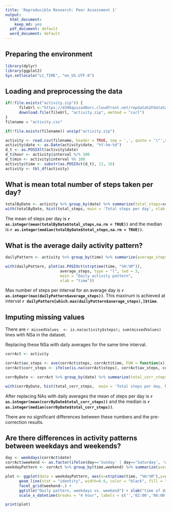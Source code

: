 ```yaml
---
title: 'Reproducible Research: Peer Assessment 1'
output:
  html_document:
    keep_md: yes
  pdf_document: default
  word_document: default
---
```


## Preparing the environment

```r
library(dplyr)
library(ggplot2)
Sys.setlocale("LC_TIME", "en_US.UTF-8")
```

## Loading and preprocessing the data

```r
if(!file.exists("activity.zip")) {
      fileUrl <-"https://d396qusza40orc.cloudfront.net/repdata%2Fdata%2Factivity.zip"
      download.file(fileUrl, "activity.zip", method = "curl")
} 
filename = "activity.csv"

if(!file.exists(filename)) unzip("activity.zip")

activity <- read.csv(filename, header = TRUE, sep = ',', quote = '\"',stringsAsFactors = FALSE)
activity$date <- as.Date(activity$date, "%Y-%m-%d")
d_t <- as.POSIXlt(activity$date)
d_t$hour <- activity$interval %/% 100
d_t$min <- activity$interval %% 100
activity$time <- substr(as.POSIXct(d_t), 12, 16)
activity <- tbl_df(activity)
```

## What is mean total number of steps taken per day?

```r
totalByDate <- activity %>% group_by(date) %>% summarize(total_steps=sum(steps))
with(totalByDate, hist(total_steps, main = 'Total steps per day', xlab = 'steps'))
```

The mean of steps per day is **`r as.integer(mean(totalByDate$total_steps,na.rm = TRUE)) `**
and the median is **`r as.integer(median(totalByDate$total_steps,na.rm = TRUE)) `**.

## What is the average daily activity pattern?

```r
dailyPattern <- activity %>% group_by(time) %>% summarize(average_steps=mean(steps,na.rm = TRUE))

with(dailyPattern, plot(as.POSIXct(strptime(time, "%H:%M")),
                        average_steps, type = "l", lwd = 3,
                        main = "Daily activity pattern",
                        xlab = "time"))
```

Max number of steps per interval for an average day is 
**`r as.integer(max(dailyPattern$average_steps))`**.
This maxinum is achieved at interval **`r dailyPattern[which.max(dailyPattern$average_steps),]$time`**.


## Imputing missing values

There are `r missedValues  <- is.na(activity$steps); sum(missedValues) ` lines with NSa in the dataset.

Replacing these NSa with daily averages for the same time interval. 

```r
corrAct <- activity

corrAct$av_steps <- ave(corrAct$steps, corrAct$time, FUN = function(x) mean(x, na.rm = TRUE))
corrAct$corr_steps <- ifelse(is.na(corrAct$steps), corrAct$av_steps, corrAct$steps) 

corrByDate <- corrAct %>% group_by(date) %>% summarize(total_corr_steps=sum(corr_steps))

with(corrByDate, hist(total_corr_steps,  main = 'Total steps per day, NAs replaced', xlab = 'steps'))
```


After replacing NAs with daily averages the mean of steps per day is **`r as.integer(mean(corrByDate$total_corr_steps)) `** and the median is **`r as.integer(median(corrByDate$total_corr_steps)) `**.

There are no significant differences between these numbers and the pre-correction results.

## Are there differences in activity patterns between weekdays and weekends?

```r
day <- weekdays(corrAct$date)
corrAct$weekend <- as.factor(ifelse(day=='Sunday' | day=='Saturday', 'weekend', 'weekday'))
weekdayPattern <- corrAct %>% group_by(time,weekend) %>% summarize(average_steps=mean(steps,na.rm = TRUE))

plot <- ggplot(data = weekdayPattern, aes(x=strptime(time, "%H:%M"),y=average_steps)) +
      geom_line(stat = "identity", width=0.6, color = "black", fill = "brown") +
      facet_grid(weekend~.) +
      ggtitle("Daily pattern, weekdays vs. weekend") + xlab("time of day") + ylab("average steps") +
      scale_x_datetime(breaks = "4 hour", labels = c('','02:00','06:00','10:00','14:00','18:00','22:00',''))

print(plot)
```

